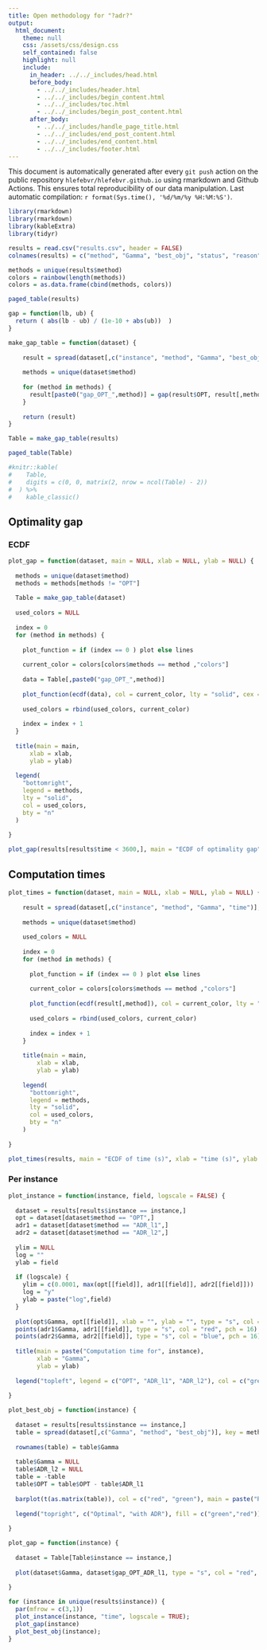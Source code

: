 ```yaml
---
title: Open methodology for "?adr?"
output: 
  html_document:
    theme: null
    css: /assets/css/design.css
    self_contained: false
    highlight: null
    include:
      in_header: ../../_includes/head.html
      before_body:
        - ../../_includes/header.html
        - ../../_includes/begin_content.html
        - ../../_includes/toc.html
        - ../../_includes/begin_post_content.html
      after_body: 
        - ../../_includes/handle_page_title.html
        - ../../_includes/end_post_content.html
        - ../../_includes/end_content.html
        - ../../_includes/footer.html
---
```


<div class="warning">This document is automatically generated after every `git push` action on the public repository `hlefebvr/hlefebvr.github.io` using rmarkdown and Github Actions. This ensures total reproducibility of our data manipulation. Last automatic compilation: `r format(Sys.time(), '%d/%m/%y %H:%M:%S')`.</div>


```r
library(rmarkdown)
library(rmarkdown)
library(kableExtra)
library(tidyr)
```

```r
results = read.csv("results.csv", header = FALSE)
colnames(results) = c("method", "Gamma", "best_obj", "status", "reason", "time", "instance")
```

```r
methods = unique(results$method)
colors = rainbow(length(methods))
colors = as.data.frame(cbind(methods, colors))
```

```r
paged_table(results)
```

```r
gap = function(lb, ub) {
  return ( abs(lb - ub) / (1e-10 + abs(ub))  )
}

make_gap_table = function(dataset) {
  
    result = spread(dataset[,c("instance", "method", "Gamma", "best_obj")], key = method, value = best_obj);
    
    methods = unique(dataset$method)
    
    for (method in methods) {
      result[paste0("gap_OPT_",method)] = gap(result$OPT, result[,method]) * 100
    }
    
    return (result)
}

Table = make_gap_table(results)

paged_table(Table)
```

```r
#knitr::kable(
#    Table,
#    digits = c(0, 0, matrix(2, nrow = ncol(Table) - 2))
#  ) %>%
#    kable_classic()
```

## Optimality gap

### ECDF

```r
plot_gap = function(dataset, main = NULL, xlab = NULL, ylab = NULL) {
  
  methods = unique(dataset$method)
  methods = methods[methods != "OPT"]
  
  Table = make_gap_table(dataset)
  
  used_colors = NULL
  
  index = 0
  for (method in methods) {
    
    plot_function = if (index == 0 ) plot else lines
    
    current_color = colors[colors$methods == method ,"colors"]
    
    data = Table[,paste0("gap_OPT_",method)]
    
    plot_function(ecdf(data), col = current_color, lty = "solid", cex = 0, main = "", xlab = "", ylab = "", ylim = c(0, 1))
    
    used_colors = rbind(used_colors, current_color)
    
    index = index + 1
  }
  
  title(main = main,
      xlab = xlab,
      ylab = ylab)
  
  legend(
    "bottomright",
    legend = methods,
    lty = "solid",
    col = used_colors,
    bty = "n"
  )
  
}

plot_gap(results[results$time < 3600,], main = "ECDF of optimality gap", xlab = "optimality gap (%)", ylab = "portion of instances")
```

## Computation times

```r
plot_times = function(dataset, main = NULL, xlab = NULL, ylab = NULL) {
  
    result = spread(dataset[,c("instance", "method", "Gamma", "time")], key = method, value = time);   
    
    methods = unique(dataset$method)
    
    used_colors = NULL
    
    index = 0
    for (method in methods) {
      
      plot_function = if (index == 0 ) plot else lines
      
      current_color = colors[colors$methods == method ,"colors"]
      
      plot_function(ecdf(result[,method]), col = current_color, lty = "solid", cex = 0, main = "", xlab = "", ylab = "", xlim = c(0, 100))
      
      used_colors = rbind(used_colors, current_color)
      
      index = index + 1
    }
    
    title(main = main,
        xlab = xlab,
        ylab = ylab)
    
    legend(
      "bottomright",
      legend = methods,
      lty = "solid",
      col = used_colors,
      bty = "n"
    )
    
}

plot_times(results, main = "ECDF of time (s)", xlab = "time (s)", ylab = "portion of instances")

```

### Per instance

```r

plot_instance = function(instance, field, logscale = FALSE) {
  
  dataset = results[results$instance == instance,]
  opt = dataset[dataset$method == "OPT",]
  adr1 = dataset[dataset$method == "ADR_l1",]
  adr2 = dataset[dataset$method == "ADR_l2",]
  
  ylim = NULL
  log = ""
  ylab = field
  
  if (logscale) {
    ylim = c(0.0001, max(opt[[field]], adr1[[field]], adr2[[field]]))
    log = "y"
    ylab = paste("log",field)
  }
  
  plot(opt$Gamma, opt[[field]], xlab = "", ylab = "", type = "s", col = "green", ylim = ylim, log = log, pch = 16)
  points(adr1$Gamma, adr1[[field]], type = "s", col = "red", pch = 16)
  points(adr2$Gamma, adr2[[field]], type = "s", col = "blue", pch = 16)
  
  title(main = paste("Computation time for", instance),
        xlab = "Gamma",
        ylab = ylab)
  
  legend("topleft", legend = c("OPT", "ADR_l1", "ADR_l2"), col = c("green", "red", "blue"), pch = 16)
  
}

plot_best_obj = function(instance) {
  
  dataset = results[results$instance == instance,]
  table = spread(dataset[,c("Gamma", "method", "best_obj")], key = method, value = best_obj)
  
  rownames(table) = table$Gamma
  
  table$Gamma = NULL
  table$ADR_l2 = NULL
  table = -table
  table$OPT = table$OPT - table$ADR_l1
  
  barplot(t(as.matrix(table)), col = c("red", "green"), main = paste("Realized profit for", instance))
  
  legend("topright", c("Optimal", "with ADR"), fill = c("green","red"))
  
}

plot_gap = function(instance) {
  
  dataset = Table[Table$instance == instance,]
  
  plot(dataset$Gamma, dataset$gap_OPT_ADR_l1, type = "s", col = "red", xlab = "", ylab = "Gap (%)", main = paste("Optimality gap for", instance))
  
}

for (instance in unique(results$instance)) {
  par(mfrow = c(3,1))
  plot_instance(instance, "time", logscale = TRUE);
  plot_gap(instance)
  plot_best_obj(instance);
}


```


